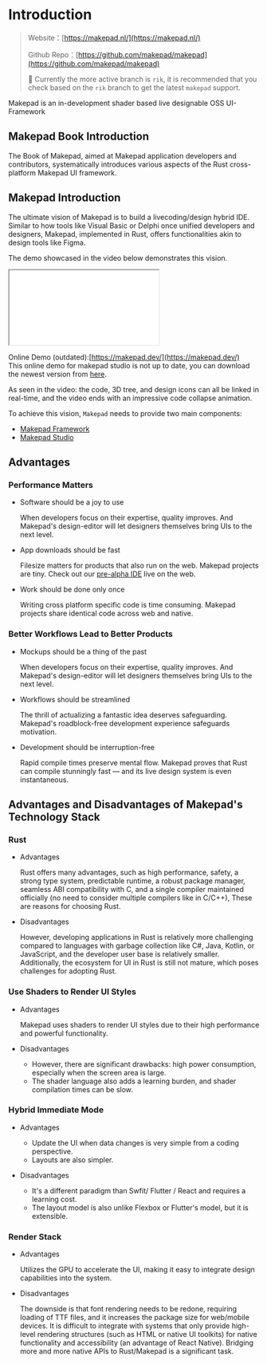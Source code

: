 # Introduction

> Website：[https://makepad.nl/](https://makepad.nl/)
>
> Github Repo：[https://github.com/makepad/makepad](https://github.com/makepad/makepad)
>
> 🚧 Currently the more active branch is `rik`, it is recommended that you check based on the `rik` branch to get the latest `makepad` support.

Makepad is an in-development shader based live designable OSS UI-Framework

## Makepad Book Introduction

The Book of Makepad, aimed at Makepad application developers and contributors, systematically introduces various aspects of the Rust cross-platform Makepad UI framework.

## Makepad Introduction

The ultimate vision of Makepad is to build a livecoding/design hybrid IDE. Similar to how tools like Visual Basic or Delphi once unified developers and designers, Makepad, implemented in Rust, offers functionalities akin to design tools like Figma.

The demo showcased in the video below demonstrates this vision.

<iframe style={{width: "100%", height: 500}} src="//player.bilibili.com/player.html?isOutside=true&aid=1706295249&bvid=BV1QT421k7ej&cid=1623232698&p=1"></iframe>

Online Demo (outdated):[https://makepad.dev/](https://makepad.dev/)  
This online demo for makepad studio is not up to date, you can download the newest version from [here](https://crates.io/crates/makepad-studio).

As seen in the video: the code, 3D tree, and design icons can all be linked in real-time, and the video ends with an impressive code collapse animation.

To achieve this vision, `Makepad` needs to provide two main components:

- [Makepad Framework](/guide/start/makepad-framework)
- [Makepad Studio](/guide/start/makepad-studio)

## Advantages

### Performance Matters

- Software should be a joy to use

    When developers focus on their expertise, quality improves. And Makepad's design-editor will let designers themselves bring UIs to the next level.

- App downloads should be fast

    Filesize matters for products that also run on the web. Makepad projects are tiny. Check out our [pre-alpha IDE](http://www.makepad.dev/) live on the web.

- Work should be done only once

    Writing cross platform specific code is time consuming. Makepad projects share identical code across web and native.

### Better Workflows Lead to Better Products

- Mockups should be a thing of the past

    When developers focus on their expertise, quality improves. And Makepad's design-editor will let designers themselves bring UIs to the next level.

- Workflows should be streamlined

    The thrill of actualizing a fantastic idea deserves safeguarding. Makepad's roadblock-free development experience safeguards motivation.

- Development should be interruption-free

    Rapid compile times preserve mental flow. Makepad proves that Rust can compile stunningly fast — and its live design system is even instantaneous.

## Advantages and Disadvantages of Makepad's Technology Stack

### Rust

- Advantages

    Rust offers many advantages, such as high performance, safety, a strong type system, predictable runtime, a robust package manager, seamless ABI compatibility with C, and a single compiler maintained officially (no need to consider multiple compilers like in C/C++), These are reasons for choosing Rust.

- Disadvantages

    However, developing applications in Rust is relatively more challenging compared to languages with garbage collection like C#, Java, Kotlin, or JavaScript, and the developer user base is relatively smaller. Additionally, the ecosystem for UI in Rust is still not mature, which poses challenges for adopting Rust.

### Use Shaders to Render UI Styles

- Advantages

    Makepad uses shaders to render UI styles due to their high performance and powerful functionality.

- Disadvantages

    - However, there are significant drawbacks: high power consumption, especially when the screen area is large. 
    - The shader language also adds a learning burden, and shader compilation times can be slow.

### Hybrid Immediate Mode

- Advantages

    - Update the UI when data changes is very simple from a coding perspective.
    - Layouts are also simpler.

- Disadvantages

    - It's a different paradigm than Swfit/ Flutter / React and requires a learning cost.
    - The layout model is also unlike Flexbox or Flutter's model, but it is extensible.


### Render Stack

- Advantages

    Utilizes the GPU to accelerate the UI, making it easy to integrate design capabilities into the system.

- Disadvantages

    The downside is that font rendering needs to be redone, requiring loading of TTF files, and it increases the package size for web/mobile devices. It is difficult to integrate with systems that only provide high-level rendering structures (such as HTML or native UI toolkits) for native functionality and accessibility (an advantage of React Native). Bridging more and more native APIs to Rust/Makepad is a significant task.

